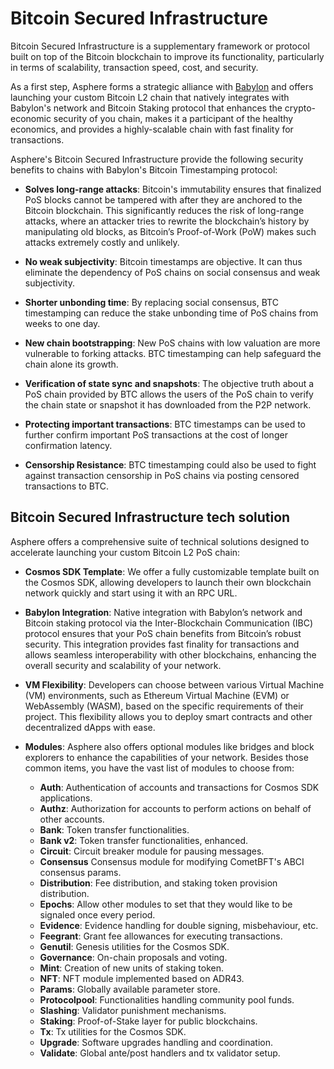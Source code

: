 
# Bitcoin Secured Infrastructure

Bitcoin Secured Infrastructure is a supplementary framework or protocol built on top of the Bitcoin blockchain to improve its functionality, particularly in terms of scalability, transaction speed, cost, and security.

As a first step, Asphere forms a strategic alliance with [Babylon](https://babylonlabs.io/) and offers launching your custom Bitcoin L2 chain that natively integrates with Babylon's network and Bitcoin Staking protocol that enhances the crypto-economic security of you chain, makes it a participant of the healthy economics, and provides a highly-scalable chain with fast finality for transactions.

Asphere's Bitcoin Secured Infrastructure provide the following security benefits to chains with Babylon's Bitcoin Timestamping protocol:

  * **Solves long-range attacks**: Bitcoin's immutability ensures that finalized PoS blocks cannot be tampered with after they are anchored to the Bitcoin blockchain. This significantly reduces the risk of long-range attacks, where an attacker tries to rewrite the blockchain’s history by manipulating old blocks, as Bitcoin’s Proof-of-Work (PoW) makes such attacks extremely costly and unlikely.

  * **No weak subjectivity**: Bitcoin timestamps are objective. It can thus eliminate the dependency of PoS chains on social consensus and weak subjectivity.

  * **Shorter unbonding time**: By replacing social consensus, BTC timestamping can reduce the stake unbonding time of PoS chains from weeks to one day.

  * **New chain bootstrapping**: New PoS chains with low valuation are more vulnerable to forking attacks. BTC timestamping can help safeguard the chain alone its growth.

  * **Verification of state sync and snapshots**: The objective truth about a PoS chain provided by BTC allows the users of the PoS chain to verify the chain state or snapshot it has downloaded from the P2P network.

  * **Protecting important transactions**: BTC timestamps can be used to further confirm important PoS transactions at the cost of longer confirmation latency.

  * **Censorship Resistance**: BTC timestamping could also be used to fight against transaction censorship in PoS chains via posting censored transactions to BTC.

## Bitcoin Secured Infrastructure tech solution

Asphere offers a comprehensive suite of technical solutions designed to accelerate launching your custom Bitcoin L2 PoS chain:

  * **Cosmos SDK Template**: We offer a fully customizable template built on the Cosmos SDK, allowing developers to launch their own blockchain network quickly and start using it with an RPC URL.

  * **Babylon Integration**: Native integration with Babylon’s network and Bitcoin staking protocol via the Inter-Blockchain Communication (IBC) protocol ensures that your PoS chain benefits from Bitcoin’s robust security. This integration provides fast finality for transactions and allows seamless interoperability with other blockchains, enhancing the overall security and scalability of your network.

  * **VM Flexibility**: Developers can choose between various Virtual Machine (VM) environments, such as Ethereum Virtual Machine (EVM) or WebAssembly (WASM), based on the specific requirements of their project. This flexibility allows you to deploy smart contracts and other decentralized dApps with ease.

  * **Modules**: Asphere also offers optional modules like bridges and block explorers to enhance the capabilities of your network. Besides those common items, you have the vast list of modules to choose from:

    * **Auth**: Authentication of accounts and transactions for Cosmos SDK applications.
    * **Authz**: Authorization for accounts to perform actions on behalf of other accounts.
    * **Bank**: Token transfer functionalities.
    * **Bank v2**: Token transfer functionalities, enhanced.
    * **Circuit**: Circuit breaker module for pausing messages.
    * **Consensus** Consensus module for modifying CometBFT's ABCI consensus params.
    * **Distribution**: Fee distribution, and staking token provision distribution.
    * **Epochs**: Allow other modules to set that they would like to be signaled once every period.
    * **Evidence**: Evidence handling for double signing, misbehaviour, etc.
    * **Feegrant**: Grant fee allowances for executing transactions.
    * **Genutil**: Genesis utilities for the Cosmos SDK.
    * **Governance**: On-chain proposals and voting.
    * **Mint**: Creation of new units of staking token.
    * **NFT**: NFT module implemented based on ADR43.
    * **Params**: Globally available parameter store.
    * **Protocolpool**: Functionalities handling community pool funds.
    * **Slashing**: Validator punishment mechanisms.
    * **Staking**: Proof-of-Stake layer for public blockchains.
    * **Tx**: Tx utilities for the Cosmos SDK.
    * **Upgrade**: Software upgrades handling and coordination.
    * **Validate**: Global ante/post handlers and tx validator setup.


